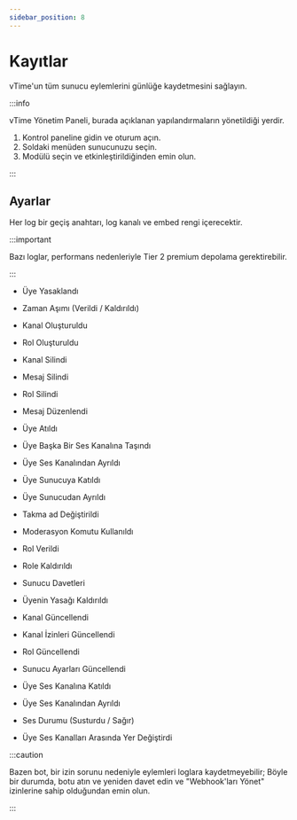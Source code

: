 ```yaml
---
sidebar_position: 8
---
```


# Kayıtlar

vTime'un tüm sunucu eylemlerini günlüğe kaydetmesini sağlayın.

:::info

vTime Yönetim Paneli, burada açıklanan yapılandırmaların yönetildiği yerdir.

1. Kontrol paneline gidin ve oturum açın.
2. Soldaki menüden sunucunuzu seçin.
3. Modülü seçin ve etkinleştirildiğinden emin olun.

:::

## Ayarlar

Her log bir geçiş anahtarı, log kanalı ve embed rengi içerecektir.

:::important

Bazı loglar, performans nedenleriyle Tier 2 premium depolama gerektirebilir.

:::

- Üye Yasaklandı

- Zaman Aşımı (Verildi / Kaldırıldı)

- Kanal Oluşturuldu

- Rol Oluşturuldu

- Kanal Silindi

- Mesaj Silindi

- Rol Silindi

- Mesaj Düzenlendi

- Üye Atıldı

- Üye Başka Bir Ses Kanalına Taşındı

- Üye Ses Kanalından Ayrıldı

- Üye Sunucuya Katıldı

- Üye Sunucudan Ayrıldı

- Takma ad Değiştirildi

- Moderasyon Komutu Kullanıldı

- Rol Verildi

- Role Kaldırıldı

- Sunucu Davetleri

- Üyenin Yasağı Kaldırıldı

- Kanal Güncellendi

- Kanal İzinleri Güncellendi

- Rol Güncellendi

- Sunucu Ayarları Güncellendi

- Üye Ses Kanalına Katıldı

- Üye Ses Kanalından Ayrıldı

- Ses Durumu (Susturdu / Sağır)

- Üye Ses Kanalları Arasında Yer Değiştirdi

:::caution

Bazen bot, bir izin sorunu nedeniyle eylemleri loglara kaydetmeyebilir; Böyle bir durumda, botu atın ve yeniden davet edin ve "Webhook'ları Yönet" izinlerine sahip olduğundan emin olun.

:::
